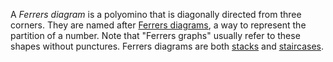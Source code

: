 A _Ferrers diagram_ is a polyomino that is diagonally directed from three corners. They are named after [Ferrers diagrams][ferrers], a way to represent the partition of a number. Note that "Ferrers graphs" usually refer to these shapes without punctures. Ferrers diagrams are both [stacks](/classes/stack) and [staircases](/classes/staircase).

[ferrers]: https://en.wikipedia.org/wiki/Partition_(number_theory)#Ferrers_diagram
